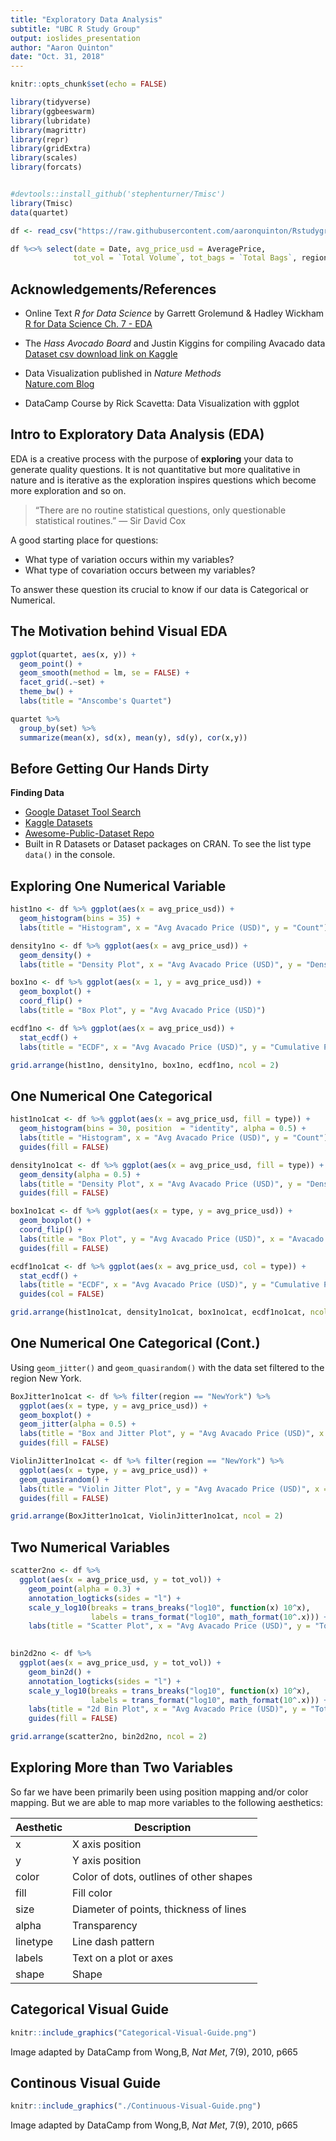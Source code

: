 ```yaml
---
title: "Exploratory Data Analysis"
subtitle: "UBC R Study Group"
output: ioslides_presentation
author: "Aaron Quinton"
date: "Oct. 31, 2018"
---
```


```r
knitr::opts_chunk$set(echo = FALSE)

library(tidyverse)
library(ggbeeswarm)
library(lubridate)
library(magrittr)
library(repr)
library(gridExtra)
library(scales)
library(forcats)


#devtools::install_github('stephenturner/Tmisc')
library(Tmisc)
data(quartet)

df <- read_csv("https://raw.githubusercontent.com/aaronquinton/Rstudygroup_EDA/master/Data/avocado.csv")

df %<>% select(date = Date, avg_price_usd = AveragePrice, 
              tot_vol = `Total Volume`, tot_bags = `Total Bags`, region, type)

```

## Acknowledgements/References

- Online Text *R for Data Science* by Garrett Grolemund & Hadley Wickham  
[R for Data Science Ch. 7 - EDA](https://r4ds.had.co.nz/exploratory-data-analysis.html)

- The *Hass Avocado Board* and Justin Kiggins for compiling Avacado data  
[Dataset csv download link on Kaggle](https://www.kaggle.com/neuromusic/avocado-prices/home)

- Data Visualization published in *Nature Methods*  
[Nature.com Blog](http://blogs.nature.com/methagora/2013/07/data-visualization-points-of-view.html)

- DataCamp Course by Rick Scavetta: Data Visualization with ggplot


## Intro to Exploratory Data Analysis (EDA)

EDA is a creative process with the purpose of **exploring** your data to generate quality questions. It is not quantitative but more qualitative in nature and is iterative as the exploration inspires questions which become more exploration and so on.

>“There are no routine statistical questions, only questionable statistical routines.” — Sir David Cox  

A good starting place for questions:  

 - What type of variation occurs within my variables?  
 - What type of covariation occurs between my variables?

To answer these question its crucial to know if our data is Categorical or Numerical.


## The Motivation behind Visual EDA

```r

ggplot(quartet, aes(x, y)) + 
  geom_point() +
  geom_smooth(method = lm, se = FALSE) +
  facet_grid(.~set) +
  theme_bw() +
  labs(title = "Anscombe's Quartet")

quartet %>%
  group_by(set) %>%
  summarize(mean(x), sd(x), mean(y), sd(y), cor(x,y))

```


## Before Getting Our Hands Dirty

**Finding Data**

- [Google Dataset Tool Search](https://toolbox.google.com/datasetsearch)
- [Kaggle Datasets](https://www.kaggle.com/datasets)
- [Awesome-Public-Dataset Repo](https://github.com/awesomedata/awesome-public-datasets)
- Built in R Datasets or Dataset packages on CRAN. To see the list type `data()` in the console.
  
  
## Exploring One Numerical Variable

```r

hist1no <- df %>% ggplot(aes(x = avg_price_usd)) + 
  geom_histogram(bins = 35) + 
  labs(title = "Histogram", x = "Avg Avacado Price (USD)", y = "Count")

density1no <- df %>% ggplot(aes(x = avg_price_usd)) + 
  geom_density() + 
  labs(title = "Density Plot", x = "Avg Avacado Price (USD)", y = "Density")

box1no <- df %>% ggplot(aes(x = 1, y = avg_price_usd)) + 
  geom_boxplot() + 
  coord_flip() + 
  labs(title = "Box Plot", y = "Avg Avacado Price (USD)")

ecdf1no <- df %>% ggplot(aes(x = avg_price_usd)) + 
  stat_ecdf() + 
  labs(title = "ECDF", x = "Avg Avacado Price (USD)", y = "Cumulative Probability")

grid.arrange(hist1no, density1no, box1no, ecdf1no, ncol = 2)

```

## One Numerical One Categorical

```r

hist1no1cat <- df %>% ggplot(aes(x = avg_price_usd, fill = type)) + 
  geom_histogram(bins = 30, position  = "identity", alpha = 0.5) + 
  labs(title = "Histogram", x = "Avg Avacado Price (USD)", y = "Count") +
  guides(fill = FALSE)

density1no1cat <- df %>% ggplot(aes(x = avg_price_usd, fill = type)) + 
  geom_density(alpha = 0.5) + 
  labs(title = "Density Plot", x = "Avg Avacado Price (USD)", y = "Density") +
  guides(fill = FALSE)

box1no1cat <- df %>% ggplot(aes(x = type, y = avg_price_usd)) + 
  geom_boxplot() + 
  coord_flip() + 
  labs(title = "Box Plot", y = "Avg Avacado Price (USD)", x = "Avacado Type") +
  guides(fill = FALSE)

ecdf1no1cat <- df %>% ggplot(aes(x = avg_price_usd, col = type)) + 
  stat_ecdf() + 
  labs(title = "ECDF", x = "Avg Avacado Price (USD)", y = "Cumulative Probability") +
  guides(col = FALSE)

grid.arrange(hist1no1cat, density1no1cat, box1no1cat, ecdf1no1cat, ncol = 2)

```

## One Numerical One Categorical (Cont.)

Using `geom_jitter()` and `geom_quasirandom()` with the data set filtered to the region New York.

```r

BoxJitter1no1cat <- df %>% filter(region == "NewYork") %>% 
  ggplot(aes(x = type, y = avg_price_usd)) + 
  geom_boxplot() +
  geom_jitter(alpha = 0.5) + 
  labs(title = "Box and Jitter Plot", y = "Avg Avacado Price (USD)", x = "Avacado Type") +
  guides(fill = FALSE)

ViolinJitter1no1cat <- df %>% filter(region == "NewYork") %>% 
  ggplot(aes(x = type, y = avg_price_usd)) + 
  geom_quasirandom() + 
  labs(title = "Violin Jitter Plot", y = "Avg Avacado Price (USD)", x = "Avacado Type") +
  guides(fill = FALSE)

grid.arrange(BoxJitter1no1cat, ViolinJitter1no1cat, ncol = 2)

```

## Two Numerical Variables

```r

scatter2no <- df %>%
  ggplot(aes(x = avg_price_usd, y = tot_vol)) + 
    geom_point(alpha = 0.3) +
    annotation_logticks(sides = "l") +
    scale_y_log10(breaks = trans_breaks("log10", function(x) 10^x),
                  labels = trans_format("log10", math_format(10^.x))) +
    labs(title = "Scatter Plot", x = "Avg Avacado Price (USD)", y = "Total Volume")
    

bin2d2no <- df %>%
  ggplot(aes(x = avg_price_usd, y = tot_vol)) + 
    geom_bin2d() +
    annotation_logticks(sides = "l") +
    scale_y_log10(breaks = trans_breaks("log10", function(x) 10^x),
                  labels = trans_format("log10", math_format(10^.x))) +
    labs(title = "2d Bin Plot", x = "Avg Avacado Price (USD)", y = "Total Volume") +
    guides(fill = FALSE)

grid.arrange(scatter2no, bin2d2no, ncol = 2)

```

## Exploring More than Two Variables {.smaller}

So far we have been primarily been using position mapping and/or color mapping. But we are able to map more variables to the following aesthetics:

|Aesthetic|Description|
|---|---|
|x|X axis position|
|y|Y axis position|
|color|Color of dots, outlines of other shapes|
|fill|Fill color|
|size|Diameter of points, thickness of lines|
|alpha|Transparency|
|linetype|Line dash pattern|
|labels|Text on a plot or axes|
|shape|Shape|

## Categorical Visual Guide

```r
knitr::include_graphics("Categorical-Visual-Guide.png")
```

Image adapted by DataCamp from Wong,B, *Nat Met*, 7(9), 2010, p665

## Continous Visual Guide 

```r
knitr::include_graphics("./Continuous-Visual-Guide.png")
```
Image adapted by DataCamp from Wong,B, *Nat Met*, 7(9), 2010, p665

